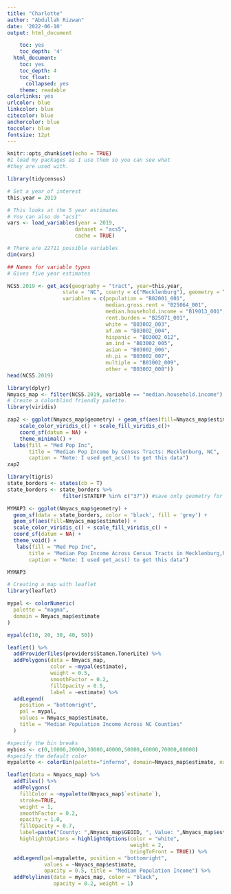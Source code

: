 ```yaml
---
title: "Charlotte"
author: "Abdullah Rizwan"
date: '2022-06-10'
output: html_document

    toc: yes
    toc_depth: '4'
  html_document:
    toc: yes
    toc_depth: 4
    toc_float:
      collapsed: yes
    theme: readable
colorlinks: yes
urlcolor: blue
linkcolor: blue
citecolor: blue
anchorcolor: blue
toccolor: blue
fontsize: 12pt
---
```

```r
knitr::opts_chunk$set(echo = TRUE)
#I load my packages as I use them so you can see what 
#they are used with.
```

```r
library(tidycensus)

# Set a year of interest
this.year = 2019

# This looks at the 5 year estimates
# You can also do "acs1"
vars <- load_variables(year = 2019,
                      dataset = "acs5",
                      cache = TRUE)

# There are 22711 possible variables 
dim(vars)
```

```r
## Names for variable types
# Gives five year estimates

NCS5.2019 <- get_acs(geography = "tract", year=this.year,
                  state = "NC", county = c("Mecklenburg"), geometry = TRUE,
                  variables = c(population = "B02001_001",
                                median.gross.rent = "B25064_001",
                                median.household.income = "B19013_001",
                                rent.burden = "B25071_001",
                                white = "B03002_003", 
                                af.am = "B03002_004",
                                hispanic = "B03002_012",
                                am.ind = "B03002_005",
                                asian = "B03002_006",
                                nh.pi = "B03002_007",
                                multiple = "B03002_009",
                                other = "B03002_008"))
head(NCS5.2019)
```
```r
library(dplyr)
Nmyacs_map <- filter(NCS5.2019, variable == "median.household.income")
# Create a colorblind friendly palette.
library(viridis)

zap2 <- ggplot(Nmyacs_map$geometry) + geom_sf(aes(fill=Nmyacs_map$estimate)) + 
    scale_color_viridis_c() + scale_fill_viridis_c()+ 
    coord_sf(datum = NA) +
    theme_minimal() +
  labs(fill = "Med Pop Inc",
       title = "Median Pop Income by Census Tracts: Mecklenburg, NC",
       caption = "Note: I used get_acs() to get this data")
zap2

```
```r
library(tigris)
state_borders <- states(cb = T)
state_borders <- state_borders %>% 
                  filter(STATEFP %in% c("37")) #save only geometry for VA

MYMAP3 <- ggplot(Nmyacs_map$geometry) + 
  geom_sf(data = state_borders, color = 'black', fill = 'grey') + 
  geom_sf(aes(fill=Nmyacs_map$estimate)) + 
  scale_color_viridis_c() + scale_fill_viridis_c() + 
  coord_sf(datum = NA) + 
  theme_void() +
   labs(fill = "Med Pop Inc",
       title = "Median Pop Income Across Census Tracts in Mecklenburg,NC",
       caption = "Note: I used get_acs() to get this data")

MYMAP3
```

```r
# Creating a map with leaflet
library(leaflet)

mypal <- colorNumeric(
  palette = "magma",
  domain = Nmyacs_map$estimate
)

mypal(c(10, 20, 30, 40, 50))

leaflet() %>%
  addProviderTiles(providers$Stamen.TonerLite) %>%
  addPolygons(data = Nmyacs_map,
              color = ~mypal(estimate),
              weight = 0.5,
              smoothFactor = 0.2,
              fillOpacity = 0.5,
              label = ~estimate) %>%
  addLegend(
    position = "bottomright",
    pal = mypal,
    values = Nmyacs_map$estimate,
    title = "Median Population Income Across NC Counties"
  )
```

```r
#specify the bin breaks
mybins <- c(0,10000,20000,30000,40000,50000,60000,70000,80000)
#specify the default color
mypalette <- colorBin(palette="inferno", domain=Nmyacs_map$estimate, na.color="transparent", bins=mybins)

leaflet(data = Nmyacs_map) %>%
  addTiles() %>%
  addPolygons(
    fillColor = ~mypalette(Nmyacs_map$`estimate`),
    stroke=TRUE,
    weight = 1,
    smoothFactor = 0.2,
    opacity = 1.0,
    fillOpacity = 0.7, 
    label=paste("County: ",Nmyacs_map$GEOID, ", Value: ",Nmyacs_map$estimate),
    highlightOptions = highlightOptions(color = "white",
                                        weight = 2,
                                        bringToFront = TRUE)) %>%
  addLegend(pal=mypalette, position = "bottomright",
            values = ~Nmyacs_map$estimate,
            opacity = 0.5, title = "Median Population Income") %>%
  addPolylines(data = myacs_map, color = "black", 
               opacity = 0.2, weight = 1)

```